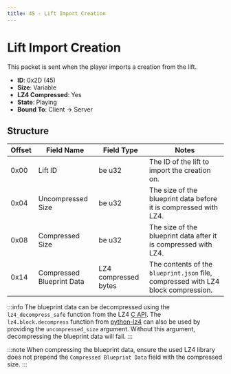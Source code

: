```yaml
---
title: 45 - Lift Import Creation
---
```


# Lift Import Creation

This packet is sent when the player imports a creation from the lift.

- **ID**: 0x2D (45)
- **Size**: Variable
- **LZ4 Compressed**: Yes
- **State**: Playing
- **Bound To**: Client -> Server

## Structure

| Offset | Field Name                | Field Type           | Notes |
|--------|---------------------------|----------------------|-------|
| 0x00   | Lift ID                   | be u32               | The ID of the lift to import the creation on. |
| 0x04   | Uncompressed Size         | be u32               | The size of the blueprint data before it is compressed with LZ4. |
| 0x08   | Compressed Size           | be u32               | The size of the blueprint data after it is compressed with LZ4. |
| 0x14   | Compressed Blueprint Data | LZ4 compressed bytes | The contents of the `blueprint.json` file, compressed with LZ4 block compression. |

:::info
The blueprint data can be decompressed using the `lz4_decompress_safe` function from the LZ4 [C API](https://github.com/lz4/lz4). The `lz4.block.decompress` function from [python-lz4](https://github.com/python-lz4/python-lz4) can also be used by providing the `uncompressed_size` argument. Without this argument, decompressing the blueprint data will fail.
:::

:::note
When compressing the blueprint data, ensure the used LZ4 library does not prepend the `Compressed Blueprint Data` field with the compressed size.
:::
